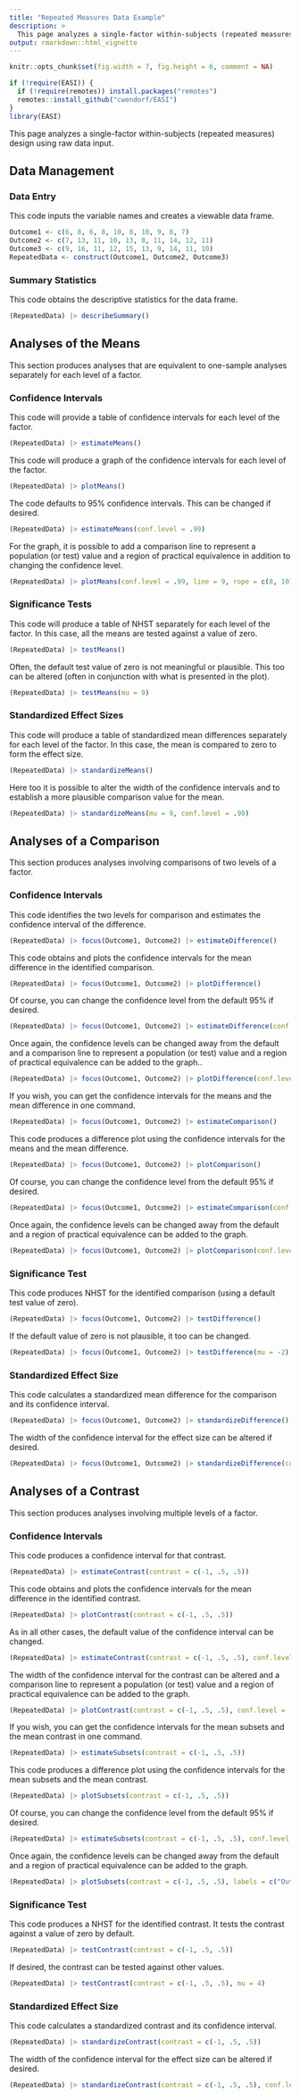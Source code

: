 ```yaml
---
title: "Repeated Measures Data Example"
description: >
  This page analyzes a single-factor within-subjects (repeated measures) design using raw data input.
output: rmarkdown::html_vignette
---
```


```r
knitr::opts_chunk$set(fig.width = 7, fig.height = 6, comment = NA)
```

```r
if (!require(EASI)) {
  if (!require(remotes)) install.packages("remotes")
  remotes::install_github("cwendorf/EASI")
}
library(EASI)
```

This page analyzes a single-factor within-subjects (repeated measures) design using raw data input.

## Data Management

### Data Entry

This code inputs the variable names and creates a viewable data frame.
```r
Outcome1 <- c(6, 8, 6, 8, 10, 8, 10, 9, 8, 7)
Outcome2 <- c(7, 13, 11, 10, 13, 8, 11, 14, 12, 11)
Outcome3 <- c(9, 16, 11, 12, 15, 13, 9, 14, 11, 10)
RepeatedData <- construct(Outcome1, Outcome2, Outcome3)
```

### Summary Statistics

This code obtains the descriptive statistics for the data frame.
```r
(RepeatedData) |> describeSummary()
```

## Analyses of the Means

This section produces analyses that are equivalent to one-sample analyses separately for each level of a factor.

### Confidence Intervals

This code will provide a table of confidence intervals for each level of the factor.
```r
(RepeatedData) |> estimateMeans()
```

This code will produce a graph of the confidence intervals for each level of the factor.
```r
(RepeatedData) |> plotMeans()
```

The code defaults to 95% confidence intervals. This can be changed if desired.
```r
(RepeatedData) |> estimateMeans(conf.level = .99)
```

For the graph, it is possible to add a comparison line to represent a population (or test) value and a region of practical equivalence in addition to changing the confidence level.
```r
(RepeatedData) |> plotMeans(conf.level = .99, line = 9, rope = c(8, 10))
```

### Significance Tests

This code will produce a table of NHST separately for each level of the factor. In this case, all the means are tested against a value of zero.
```r
(RepeatedData) |> testMeans()
```

Often, the default test value of zero is not meaningful or plausible. This too can be altered (often in conjunction with what is presented in the plot).
```r
(RepeatedData) |> testMeans(mu = 9)
```

### Standardized Effect Sizes

This code will produce a table of standardized mean differences separately for each level of the factor. In this case, the mean is compared to zero to form the effect size.
```r
(RepeatedData) |> standardizeMeans()
```

Here too it is possible to alter the width of the confidence intervals and to establish a more plausible comparison value for the mean.
```r
(RepeatedData) |> standardizeMeans(mu = 9, conf.level = .99)
```

## Analyses of a Comparison

This section produces analyses involving comparisons of two levels of a factor.

### Confidence Intervals

This code identifies the two levels for comparison and estimates the confidence interval of the difference.
```r
(RepeatedData) |> focus(Outcome1, Outcome2) |> estimateDifference()
```

This code obtains and plots the confidence intervals for the mean difference in the identified comparison.
```r
(RepeatedData) |> focus(Outcome1, Outcome2) |> plotDifference()
```

Of course, you can change the confidence level from the default 95% if desired.
```r
(RepeatedData) |> focus(Outcome1, Outcome2) |> estimateDifference(conf.level = .99)
```

Once again, the confidence levels can be changed away from the default and a comparison line to represent a population (or test) value and a region of practical equivalence can be added to the graph..
```r
(RepeatedData) |> focus(Outcome1, Outcome2) |> plotDifference(conf.level = .99, line = 0, rope = c(-2, 2))
```

If you wish, you can get the confidence intervals for the means and the mean difference in one command.
```r
(RepeatedData) |> focus(Outcome1, Outcome2) |> estimateComparison()
```

This code produces a difference plot using the confidence intervals for the means and the mean difference.
```r
(RepeatedData) |> focus(Outcome1, Outcome2) |> plotComparison()
```

Of course, you can change the confidence level from the default 95% if desired.
```r
(RepeatedData) |> focus(Outcome1, Outcome2) |> estimateComparison(conf.level = .99)
```

Once again, the confidence levels can be changed away from the default and a region of practical equivalence can be added to the graph.
```r
(RepeatedData) |> focus(Outcome1, Outcome2) |> plotComparison(conf.level = .99, rope = c(-2, 2))
```

### Significance Test

This code produces NHST for the identified comparison (using a default test value of zero).
```r
(RepeatedData) |> focus(Outcome1, Outcome2) |> testDifference()
```

If the default value of zero is not plausible, it too can be changed.
```r
(RepeatedData) |> focus(Outcome1, Outcome2) |> testDifference(mu = -2)
```

### Standardized Effect Size

This code calculates a standardized mean difference for the comparison and its confidence interval.
```r
(RepeatedData) |> focus(Outcome1, Outcome2) |> standardizeDifference()
```

The width of the confidence interval for the effect size can be altered if desired.
```r
(RepeatedData) |> focus(Outcome1, Outcome2) |> standardizeDifference(conf.level = .99)
```

## Analyses of a Contrast

This section produces analyses involving multiple levels of a factor.

### Confidence Intervals

This code produces a confidence interval for that contrast.
```r
(RepeatedData) |> estimateContrast(contrast = c(-1, .5, .5))
```

This code obtains and plots the confidence intervals for the mean difference in the identified contrast.
```r
(RepeatedData) |> plotContrast(contrast = c(-1, .5, .5))
```

As in all other cases, the default value of the confidence interval can be changed.
```r
(RepeatedData) |> estimateContrast(contrast = c(-1, .5, .5), conf.level = .99)
```

The width of the confidence interval for the contrast can be altered and a comparison line to represent a population (or test) value and a region of practical equivalence can be added to the graph.
```r
(RepeatedData) |> plotContrast(contrast = c(-1, .5, .5), conf.level = .99, line = 0, rope = c(-2, 2))
```

If you wish, you can get the confidence intervals for the mean subsets and the mean contrast in one command.
```r
(RepeatedData) |> estimateSubsets(contrast = c(-1, .5, .5))
```

This code produces a difference plot using the confidence intervals for the mean subsets and the mean contrast.
```r
(RepeatedData) |> plotSubsets(contrast = c(-1, .5, .5))
```

Of course, you can change the confidence level from the default 95% if desired.
```r
(RepeatedData) |> estimateSubsets(contrast = c(-1, .5, .5), conf.level = .99)
```

Once again, the confidence levels can be changed away from the default and a region of practical equivalence can be added to the graph.
```r
(RepeatedData) |> plotSubsets(contrast = c(-1, .5, .5), labels = c("Outcome1", "Others"), conf.level = .99, rope = c(-2, 2))
```

### Significance Test

This code produces a NHST for the identified contrast. It tests the contrast against a value of zero by default.
```r
(RepeatedData) |> testContrast(contrast = c(-1, .5, .5))
```

If desired, the contrast can be tested against other values.
```r
(RepeatedData) |> testContrast(contrast = c(-1, .5, .5), mu = 4)
```

### Standardized Effect Size

This code calculates a standardized contrast and its confidence interval.
```r
(RepeatedData) |> standardizeContrast(contrast = c(-1, .5, .5))
```

The width of the confidence interval for the effect size can be altered if desired.
```r
(RepeatedData) |> standardizeContrast(contrast = c(-1, .5, .5), conf.level = .99)
```
